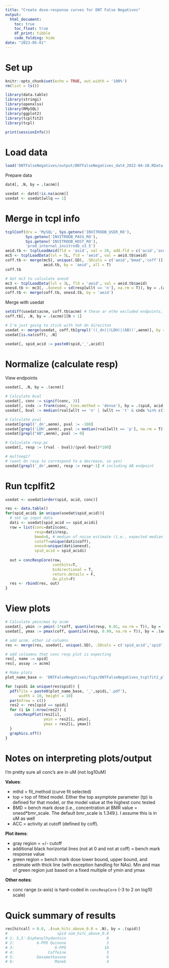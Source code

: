 ```yaml
---
title: "Create dose-response curves for DNT False Negatives"
output: 
  html_document:
    toc: true
    toc_float: true
    df_print: tibble
    code_folding: hide
date: "2023-05-01"
---
```


# Set up

```r
knitr::opts_chunk$set(echo = TRUE, out.width = '100%')
rm(list = ls())
```

```r
library(data.table)
library(stringi)
library(openxlsx)
library(RMySQL)
library(ggplot2)
library(tcplfit2)
library(tcpl)

print(sessionInfo())

```

# Load data

```r
load('DNTFalseNegatives/output/DNTFalseNegatives_dat4_2022-04-28.RData')
```

Prepare data

```r
dat4[, .N, by = .(acnm)]

usedat <- dat4[!is.na(acnm)]
usedat <- usedat[wllq == 1]
```

# Merge in tcpl info


```r
tcplConf(drv = 'MySQL', Sys.getenv('INVITRODB_USER_RO'), 
         Sys.getenv('INVITRODB_PASS_RO'), 
         Sys.getenv('INVITRODB_HOST_RO'), 
         'prod_internal_invitrodb_v3_5')
aeid.tb <- tcplLoadAeid(fld = 'asid', val = 20, add.fld = c('acid','acnm','aenm'))
mc5 <- tcplLoadData(lvl = 5L, fld = 'aeid', val = aeid.tb$aeid)
coff.tb <- merge(mc5[, unique(.SD), .SDcols = c('aeid','bmad','coff')],
                 aeid.tb, by = 'aeid', all = T)
coff.tb

# Get mc3 to calculate onesd
mc3 <- tcplLoadData(lvl = 3L, fld = 'aeid', val = aeid.tb$aeid)
onesd.tb <- mc3[, .(onesd = sd(resp[wllt == 'n'], na.rm = T)), by = .(aeid)]
coff.tb <- merge(coff.tb, onesd.tb, by = 'aeid')
```

Merge with usedat

```r
setdiff(usedat$acnm, coff.tb$acnm) # these ar ethe excluded endpoints, this is fine
coff.tb[, .N, by = .(acnm)][N > 1]

# I'm just going to stick with teh dn direciton
usedat <- merge(usedat, coff.tb[grepl('((_dn)|(LDH)|(AB))',aenm)], by = c('acnm'), all = F)
usedat[is.na(coff), .N]

usedat[, spid_acid := paste0(spid,'_',acid)]
```


# Normalize (calculate resp)

View endpoints

```r
usedat[, .N, by = .(acnm)]
```


```r
# Calculate bval
usedat[, conc := signif(conc, 3)]
usedat[, cndx := frank(conc, ties.method = 'dense'), by = .(spid, acid, apid)]
usedat[, bval := median(rval[wllt == 'n' | (wllt == 't' & cndx %in% c(1,2))], na.rm = T), by = .(acid, apid)]

# Calculate pval
usedat[grepl('_dn',aenm), pval := -100]
usedat[grepl('LDH',aenm), pval := median(rval[wllt == 'p'], na.rm = T), by = .(acid, apid)]
usedat[grepl("AB",aenm), pval := 0]

# Calculate resp.pc
usedat[, resp := (rval - bval)/(pval-bval)*100]

# multneg1?
# (want dn resp to correspond to a decrease, so yes)
usedat[grepl('_dn',aenm), resp := resp*-1] # including AB endpoint
```


# Run tcplfit2

```r
usedat <- usedat[order(spid, acid, conc)]

res <- data.table()
for(spid_acidi in unique(usedat$spid_acid)){
  # set up input data
  dati <- usedat[spid_acid == spid_acidi]
  row = list(conc=dati$conc,
             resp=dati$resp,
             bmed=0, # median of noise estimate (i.e., expected median of bval?)
             cutoff=unique(dati$coff),
             onesd=unique(dati$onesd),
             spid_acid = spid_acidi)
  
  out = concRespCore(row,
                     conthits=T,
                     bidirectional = T,
                     return.details = F,
                     do.plot=F)
  res <- rbind(res, out)
}

```

# View plots

```r

# Calculate ymin/max by acnm
usedat[, ymin := pmin(-1*coff, quantile(resp, 0.01, na.rm = T)), by = .(acid)]
usedat[, ymax := pmax(coff, quantile(resp, 0.99, na.rm = T)), by = .(acid)]

# add acnm, other id columns
res <- merge(res, usedat[, unique(.SD), .SDcols = c('spid_acid','spid','acid','acnm','ymin','ymax')], by = c('spid_acid'), all.x = T)

# add coloumns that conc resp plot is expecting
res[, name := spid]
res[, assay := acnm]

# Make plots
plot_name_base <- 'DNTFalseNegatives/figs/DNTFalseNegatives_tcplfit2_plots_2023-05-01'

for (spidi in unique(res$spid)) {
  pdf(file = paste0(plot_name_base, '_',spidi,'.pdf'),
      width = 10, height = 10)
  par(mfrow = c())
  res2 <- res[spid == spidi]
  for (i in 1:nrow(res2)) {
    concRespPlot(res2[i],
                 ymin = res2[i, ymin],
                 ymax = res2[i, ymax])
  }  
  graphics.off()
}

```

# Notes on interpreting plots/output

I'm pretty sure all conc's are in uM (not log10uM)

**Values**:

* mthd = fit_method (curve fit selected)
* top = top of fitted model. Either the top asymptote parameter (tp) is defined for that model, or the model value at the highest conc tested
* BMD = bench mark dose (i.e., concentration at BMR value = onesd*bmr_scale. The default bmr_scale is 1.349.). I assume this is in uM as well
* ACC = activity at cutoff (defined by coff). 


**Plot items**:

* gray region = +/- cutoff
* additional black horizontal lines (not at 0 and not at coff) = bench mark response value
* green region = bench mark dose lower bound, upper bound, and estimate with thick line (with exception handling for NAs). Min and max of green region just based on a fixed multiple of ymin and ymax

**Other notes**:

* conc range (x-axis) is hard-coded in `concRespCore` (-3 to 2 on log10 scale)

# Quick summary of results

```r
res[hitcall > 0.8, .(num_hitc_above_0.8 = .N), by = .(spid)]
#                      spid num_hitc_above_0.8
# 1: 5,5'-Diphenylhydantoin                  8
# 2:          6-PPD Quinone                  3
# 3:                  6-PPD                 10
# 4:               Caffeine                  3
# 5:          Dexamethasone                  6
# 6:                  Maneb                  4
```

